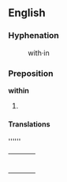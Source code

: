 {{stub}}

==English==

===Hyphenation===

:with&middot;in

===Preposition===

'''within'''

#

====Translations====

''''''
{| border=0  width=100%
|-
|bgcolor="#FFFFE0" valign=top width=48%|
{|

|}
| width=1% |
|bgcolor="#FFFFE0" valign=top width=48%|
{|

|}
|}